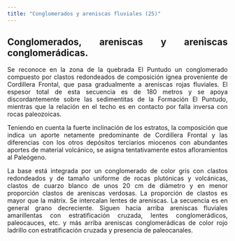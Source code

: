 ```yaml
---
title: "Conglomerados y areniscas fluviales (25)"
---
```


<div style="text-align: justify">

## Conglomerados, areniscas y areniscas conglomerádicas.

Se reconoce en la zona de la quebrada El Puntudo un conglomerado compuesto por clastos redondeados de composición ígnea proveniente de Cordillera Frontal, que pasa gradualmente a areniscas rojas fluviales. El espesor total de esta secuencia es de 180 metros y se apoya discordantemente sobre las sedimentitas de la Formación El Puntudo, mientras que la relación en el techo es en contacto por falla inversa con rocas paleozoicas.

Teniendo en cuenta la fuerte inclinación de los estratos, la composición que indica un aporte netamente predominante de Cordillera Frontal y las diferencias con los otros depósitos terciarios miocenos con abundantes aportes de material volcánico, se asigna tentativamente estos afloramientos al Paleógeno.

La base está integrada por un conglomerado de color gris con clastos redondeados y de tamaño uniforme de rocas plutónicas y volcánicas, clastos de cuarzo blanco de unos 20 cm de diámetro y en menor proporción clastos de areniscas verdosas. La proporción de clastos es mayor que la mátrix. Se intercalan lentes de areniscas. La secuencia es en general grano decreciente.
Siguen hacia arriba areniscas fluviales amarillentas con estratificación cruzada, lentes conglomerádicos, paleocauces, etc. y más arriba areniscas conglomerádicas de color rojo ladrillo con estratificación cruzada y presencia de paleocanales.

<div/>
